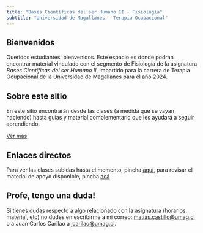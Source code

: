 ```yaml
---
title: "Bases Científicas del ser Humano II - Fisiología"
subtitle: "Universidad de Magallanes - Terapia Ocupacional"
---
```


## Bienvenidos

Queridos estudiantes, bienvenidos. Este espacio es donde podrán encontrar material vinculado con el segmento de Fisiología de la asignatura *Bases Científicas del ser Humano II*, impartido para la carrera de Terapia Ocupacional de la Universidad de Magallanes para el año 2024.

::: {.callout-note}
## Sobre este sitio

En este sitio encontrarán desde las clases (a medida que se vayan haciendo) hasta guías y material complementario que les ayudará a seguir aprendiendo.

<a class="btn btn-outline-primary" href="about.html">Ver más</a>
:::

## Enlaces directos

Para ver las clases subidas hasta el momento, pincha [aquí](clases.html), para revisar el material de apoyo disponible, pincha [acá](material.html)

## Profe, tengo una duda!

Si tienes dudas respecto a algo relacionado con la asignatura (horarios, material, etc) no dudes en escribirme a mi correo: [matias.castillo\@umag.cl](mailto:matias.castillo@umag.cl) o a Juan Carlos Carilao a [jcarilao\@umag.cl](mailto:jcarilao@umag.cl).
